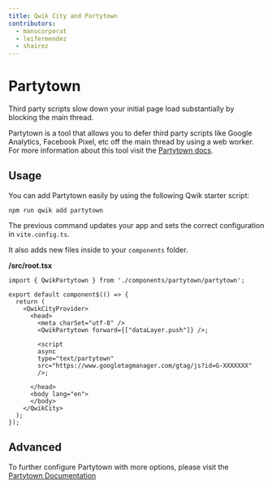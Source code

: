 ```yaml
---
title: Qwik City and Partytown
contributors:
  - manucorporat
  - leifermendez
  - shairez
---
```


# Partytown

Third party scripts slow down your initial page load substantially by blocking the main thread.

Partytown is a tool that allows you to defer third party scripts like Google Analytics, Facebook Pixel, etc off the main thread by using a web worker.
For more information about this tool visit the [Partytown docs](https://partytown.builder.io/).

## Usage

You can add Partytown easily by using the following Qwik starter script:

```shell
npm run qwik add partytown
```

The previous command updates your app and sets the correct configuration in `vite.config.ts`.

It also adds new files inside to your `components` folder.

**/src/root.tsx**
```tsx
import { QwikPartytown } from './components/partytown/partytown';

export default component$(() => {
  return (
    <QwikCityProvider>
      <head>
        <meta charSet="utf-8" />
        <QwikPartytown forward={["dataLayer.push"]} />;

        <script
        async
        type="text/partytown"
        src="https://www.googletagmanager.com/gtag/js?id=G-XXXXXXX"
        />;

      </head>
      <body lang="en">
      </body>
    </QwikCity>
  );
});
```

## Advanced

To further configure Partytown with more options, please visit the [Partytown Documentation](https://partytown.builder.io/configuration)
